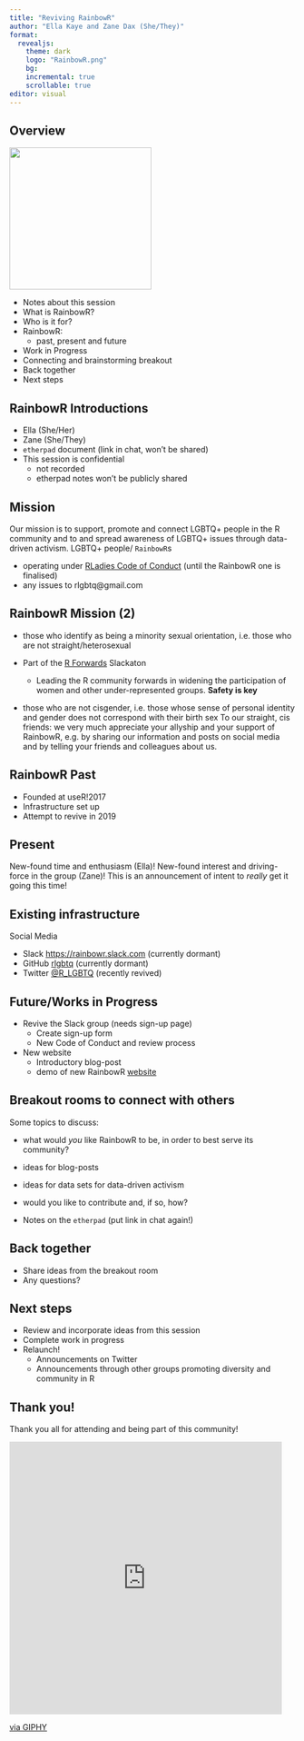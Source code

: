```yaml
---
title: "Reviving RainbowR"
author: "Ella Kaye and Zane Dax (She/They)"
format: 
  revealjs:
    theme: dark
    logo: "RainbowR.png"
    bg: 
    incremental: true
    scrollable: true
editor: visual
---
```


## Overview

![](RainbowR.png){.absolute height="250px" right="200px"}

-   Notes about this session
-   What is RainbowR?
-   Who is it for?
-   RainbowR:
    -   past, present and future
-   Work in Progress
-   Connecting and brainstorming breakout
-   Back together
-   Next steps

## RainbowR Introductions

-   Ella (She/Her)
-   Zane (She/They)
-   `etherpad` document (link in chat, won't be shared)
-   This session is confidential
    -   not recorded
    -   etherpad notes won't be publicly shared

## Mission

Our mission is to support, promote and connect LGBTQ+ people in the R community and to and spread awareness of LGBTQ+ issues through data-driven activism. LGBTQ+ people/ `RainbowR`s

-   operating under [RLadies Code of Conduct](https://rladies.org/code-of-conduct/) (until the RainbowR one is finalised)
-   any issues to rlgbtq\@gmail.com

## RainbowR Mission (2)

-   those who identify as being a minority sexual orientation, i.e. those who are not straight/heterosexual

-   Part of the [R Forwards](https://forwards.github.io) Slackaton

    -   Leading the R community forwards in widening the participation of women and other under-represented groups. **Safety is key**

-   those who are not cisgender, i.e. those whose sense of personal identity and gender does not correspond with their birth sex To our straight, cis friends: we very much appreciate your allyship and your support of RainbowR, e.g. by sharing our information and posts on social media and by telling your friends and colleagues about us.

## RainbowR Past

-   Founded at useR!2017
-   Infrastructure set up
-   Attempt to revive in 2019

## Present

New-found time and enthusiasm (Ella)! New-found interest and driving-force in the group (Zane)! This is an announcement of intent to *really* get it going this time!

## Existing infrastructure

Social Media

-   Slack <https://rainbowr.slack.com> (currently dormant)
-   GitHub [rlgbtq](https://github.com/rlgbtq) (currently dormant)
-   Twitter [\@R_LGBTQ](https://twitter.com/R_LGBTQ) (recently revived)

## Future/Works in Progress

-   Revive the Slack group (needs sign-up page)
    -   Create sign-up form
    -   New Code of Conduct and review process
-   New website
    -   Introductory blog-post
    -   demo of new RainbowR [website](https://myquartoblog.netlify.app/)

## Breakout rooms to connect with others

Some topics to discuss:

-   what would *you* like RainbowR to be, in order to best serve its community?

-   ideas for blog-posts

-   ideas for data sets for data-driven activism

-   would you like to contribute and, if so, how?

-   Notes on the `etherpad` (put link in chat again!)

## Back together

-   Share ideas from the breakout room
-   Any questions?

## Next steps

-   Review and incorporate ideas from this session
-   Complete work in progress
-   Relaunch!
    -   Announcements on Twitter
    -   Announcements through other groups promoting diversity and community in R

## Thank you!

Thank you all for attending and being part of this community!

<iframe src="https://giphy.com/embed/3og0IQ29pE7zRwbh60" width="480" height="480" frameBorder="0" class="giphy-embed" allowFullScreen>

</iframe>

<p>

<a href="https://giphy.com/gifs/love-heart-rainbow-3og0IQ29pE7zRwbh60">via GIPHY</a>

</p>

